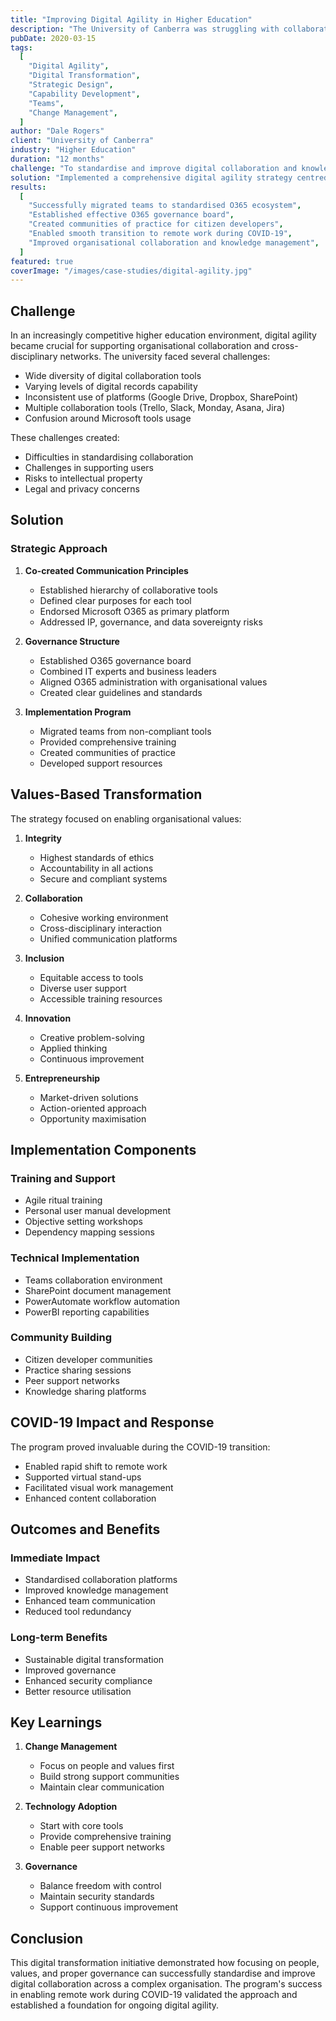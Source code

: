 ```yaml
---
title: "Improving Digital Agility in Higher Education"
description: "The University of Canberra was struggling with collaboration and knowledge management. There was no consistency or standards in the digital tools and behaviours across the organisation."
pubDate: 2020-03-15
tags:
  [
    "Digital Agility",
    "Digital Transformation",
    "Strategic Design",
    "Capability Development",
    "Teams",
    "Change Management",
  ]
author: "Dale Rogers"
client: "University of Canberra"
industry: "Higher Education"
duration: "12 months"
challenge: "To standardise and improve digital collaboration and knowledge management across a diverse university environment with inconsistent tool usage and varying levels of digital maturity."
solution: "Implemented a comprehensive digital agility strategy centred on Microsoft O365, supported by governance structures, training programs, and communities of practice."
results:
  [
    "Successfully migrated teams to standardised O365 ecosystem",
    "Established effective O365 governance board",
    "Created communities of practice for citizen developers",
    "Enabled smooth transition to remote work during COVID-19",
    "Improved organisational collaboration and knowledge management",
  ]
featured: true
coverImage: "/images/case-studies/digital-agility.jpg"
---
```


## Challenge

In an increasingly competitive higher education environment, digital agility became crucial for supporting organisational collaboration and cross-disciplinary networks. The university faced several challenges:

- Wide diversity of digital collaboration tools
- Varying levels of digital records capability
- Inconsistent use of platforms (Google Drive, Dropbox, SharePoint)
- Multiple collaboration tools (Trello, Slack, Monday, Asana, Jira)
- Confusion around Microsoft tools usage

These challenges created:

- Difficulties in standardising collaboration
- Challenges in supporting users
- Risks to intellectual property
- Legal and privacy concerns

## Solution

### Strategic Approach

1. **Co-created Communication Principles**

   - Established hierarchy of collaborative tools
   - Defined clear purposes for each tool
   - Endorsed Microsoft O365 as primary platform
   - Addressed IP, governance, and data sovereignty risks

2. **Governance Structure**

   - Established O365 governance board
   - Combined IT experts and business leaders
   - Aligned O365 administration with organisational values
   - Created clear guidelines and standards

3. **Implementation Program**
   - Migrated teams from non-compliant tools
   - Provided comprehensive training
   - Created communities of practice
   - Developed support resources

## Values-Based Transformation

The strategy focused on enabling organisational values:

1. **Integrity**

   - Highest standards of ethics
   - Accountability in all actions
   - Secure and compliant systems

2. **Collaboration**

   - Cohesive working environment
   - Cross-disciplinary interaction
   - Unified communication platforms

3. **Inclusion**

   - Equitable access to tools
   - Diverse user support
   - Accessible training resources

4. **Innovation**

   - Creative problem-solving
   - Applied thinking
   - Continuous improvement

5. **Entrepreneurship**
   - Market-driven solutions
   - Action-oriented approach
   - Opportunity maximisation

## Implementation Components

### Training and Support

- Agile ritual training
- Personal user manual development
- Objective setting workshops
- Dependency mapping sessions

### Technical Implementation

- Teams collaboration environment
- SharePoint document management
- PowerAutomate workflow automation
- PowerBI reporting capabilities

### Community Building

- Citizen developer communities
- Practice sharing sessions
- Peer support networks
- Knowledge sharing platforms

## COVID-19 Impact and Response

The program proved invaluable during the COVID-19 transition:

- Enabled rapid shift to remote work
- Supported virtual stand-ups
- Facilitated visual work management
- Enhanced content collaboration

## Outcomes and Benefits

### Immediate Impact

- Standardised collaboration platforms
- Improved knowledge management
- Enhanced team communication
- Reduced tool redundancy

### Long-term Benefits

- Sustainable digital transformation
- Improved governance
- Enhanced security compliance
- Better resource utilisation

## Key Learnings

1. **Change Management**

   - Focus on people and values first
   - Build strong support communities
   - Maintain clear communication

2. **Technology Adoption**

   - Start with core tools
   - Provide comprehensive training
   - Enable peer support networks

3. **Governance**
   - Balance freedom with control
   - Maintain security standards
   - Support continuous improvement

## Conclusion

This digital transformation initiative demonstrated how focusing on people, values, and proper governance can successfully standardise and improve digital collaboration across a complex organisation. The program's success in enabling remote work during COVID-19 validated the approach and established a foundation for ongoing digital agility.
